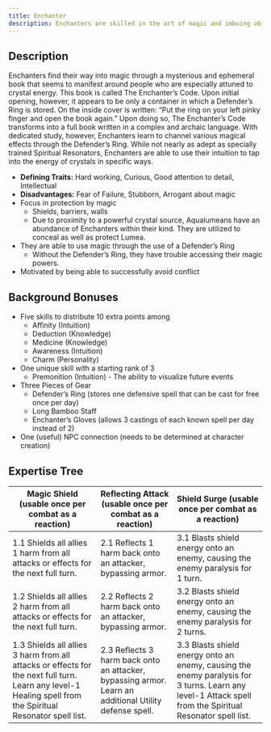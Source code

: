 ```yaml
---
title: Enchanter
description: Enchanters are skilled in the art of magic and imbuing objects with magical properties.
---
```


## Description

Enchanters find their way into magic through a mysterious and ephemeral book that seems to manifest around people who are especially attuned to crystal energy. This book is called The Enchanter’s Code. Upon initial opening, however, it appears to be only a container in which a Defender’s Ring is stored. On the inside cover is written: “Put the ring on your left pinky finger and open the book again.” Upon doing so, The Enchanter’s Code transforms into a full book written in a complex and archaic language. With dedicated study, however, Enchanters learn to channel various magical effects through the Defender’s Ring. While not nearly as adept as specially trained Spiritual Resonators, Enchanters are able to use their intuition to tap into the energy of crystals in specific ways.
- **Defining Traits:** Hard working, Curious, Good attention to detail, Intellectual
- **Disadvantages:** Fear of Failure, Stubborn, Arrogant about magic
- Focus in protection by magic
    - Shields, barriers, walls
    - Due to proximity to a powerful crystal source, Aqualumeans have an abundance of Enchanters within their kind. They are utilized to conceal as well as protect Lumea.
- They are able to use magic through the use of a Defender’s Ring
    - Without the Defender’s Ring, they have trouble accessing their magic powers.
- Motivated by being able to successfully avoid conflict

## Background Bonuses

- Five skills to distribute 10 extra points among
    - Affinity (Intuition)
    - Deduction (Knowledge)
    - Medicine (Knowledge)
    - Awareness (Intuition)
    - Charm (Personality) 
- One unique skill with a starting rank of 3
    - Premonition  (Intuition) - The ability to visualize future events
- Three Pieces of Gear
    - Defender’s Ring (stores one defensive spell that can be cast for free once per day)
    - Long Bamboo Staff
    - Enchanter’s Gloves (allows 3 castings of each known spell per day instead of 2)
- One (useful) NPC connection (needs to be determined at character creation)

## Expertise Tree

| Magic Shield (usable once per combat as a reaction) | Reflecting Attack (usable once per combat as a reaction) | Shield Surge (usable once per combat as a reaction) |
| --- | --- | --- |
| 1.1 Shields all allies 1 harm from all attacks or effects for the next full turn. | 2.1 Reflects 1 harm back onto an attacker, bypassing armor. | 3.1 Blasts shield energy onto an enemy, causing the enemy paralysis for 1 turn. | 
| 1.2 Shields all allies 2 harm from all attacks or effects for the next full turn. | 2.2 Reflects 2 harm back onto an attacker, bypassing armor. | 3.2 Blasts shield energy onto an enemy, causing the enemy paralysis for 2 turns. | 
| 1.3 Shields all allies 3 harm from all attacks or effects for the next full turn. Learn any level-1 Healing spell from the Spiritual Resonator spell list. | 2.3 Reflects 3 harm back onto an attacker, bypassing armor. Learn an additional Utility defense spell. | 3.3 Blasts shield energy onto an enemy, causing the enemy paralysis for 3 turns. Learn any level-1 Attack spell from the Spiritual Resonator spell list. | 